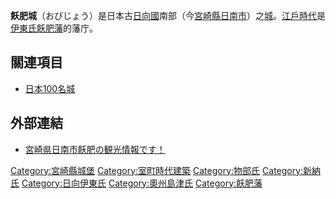 {{expand japanese}}
{{unreferenced|time=2010-02-13T15:27:20+00:00}}
{{日本城郭概要表|
img =Image:Obi Castle air.jpg|
img_capt =飫肥城跡空中照片<br>（1974年攝、國土航空照片）|
img_width =260px|
tower_struct = 未建造|
name = 飫肥城|
pref = 宮崎縣|
nihongo=飫肥城|
hiragana=おびじょう|
romaji=Obi-jō|
ar_called = 舞鶴城|
struct = 梯郭式平山城|
builders = [[新納氏|新納氏]]|
build_y = 戰國時代初期|
revamp = [[伊東祐兵|伊東祐兵]]|
rulers = 新納氏、伊東氏|
reject_y = 1871年|
remains = 石垣|
cultural asset = 日南市史跡
|rebuilding things = 御殿・櫓門・門・塀|
location = {{Coord|31|37|44.78|N|131|21|1.09|E|region:JP-45_scale:60000_type:castle|display=it|name=飫肥城}}|
}}

'''飫肥城'''（おびじょう）是日本古[[日向國|日向國]]南部（今[[宮崎縣|宮崎縣]][[日南市|日南市]]）之[[城_(日本)|城]]。[[江戶時代|江戶時代]]是[[伊東氏|伊東氏]][[飫肥藩|飫肥藩]]的藩庁。

== 關連項目 ==
*[[日本100名城|日本100名城]]

== 外部連結 ==
{{Commonscat|Obi_Castle}}
*[http://www.miyazaki-cci.or.jp/nichinan/kankoobi.html 宮崎県日南市飫肥の観光情報です！] {{Wayback|url=http://www.miyazaki-cci.or.jp/nichinan/kankoobi.html |date=20110203101928 }}

{{日本100名城}}
{{DEFAULTSORT:Obi Jou}}
[[Category:宮崎縣城堡|Category:宮崎縣城堡]]
[[Category:室町時代建築|Category:室町時代建築]]
[[Category:物部氏|Category:物部氏]]
[[Category:新納氏|Category:新納氏]]
[[Category:日向伊東氏|Category:日向伊東氏]]
[[Category:奧州島津氏|Category:奧州島津氏]]
[[Category:飫肥藩|Category:飫肥藩]]
